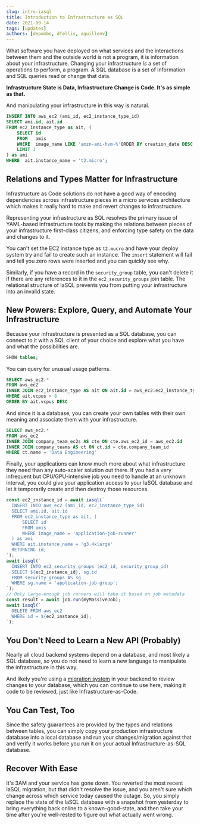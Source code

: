 ```yaml
---
slug: intro-iasql
title: Introduction to Infrastructure as SQL
date: 2021-09-14
tags: [updates]
authors: [depombo, dfellis, aguillenv]
---
```


What software you have deployed on what services and the interactions between them and the outside world is not a program, it is information about your infrastructure. Changing your infrastructure *is* a set of operations to perform, a program. A SQL database is a set of information and SQL queries read or change that data.

<!--truncate-->

**Infrastructure State is Data, Infrastructure Change is Code. It's as simple as that.**

And manipulating your infrastructure in this way is natural.

```sql
INSERT INTO aws_ec2 (ami_id, ec2_instance_type_id)
SELECT ami.id, ait.id
FROM ec2_instance_type as ait, (
    SELECT id
    FROM   amis
    WHERE  image_name LIKE 'amzn-ami-hvm-%'ORDER BY creation_date DESC
    LIMIT 1
) as ami
WHERE  ait.instance_name = 't2.micro';
```

## **Relations and Types Matter for Infrastructure**

Infrastructure as Code solutions do not have a good way of encoding dependencies across infrastructure pieces in a micro services architecture which makes it really hard to make and revert changes to infrastructure.

Representing your infrastructure as SQL resolves the primary issue of YAML-based infrastructure tools by making the relations between pieces of your infrastructure first-class citizens, and enforcing type safety on the data and changes to it.

You can't set the EC2 instance type as `t2.mucro` and have your deploy system try and fail to create such an instance. The `insert` statement will fail and tell you zero rows were inserted and you can quickly see why.

Similarly, if you have a record in the `security_group` table, you can't delete it if there are any references to it in the `ec2_security_groups` join table. The relational structure of IaSQL prevents you from putting your infrastructure into an invalid state.

## **New Powers: Explore, Query, and Automate Your Infrastructure**

Because your infrastructure is presented as a SQL database, you can connect to it with a SQL client of your choice and explore what you have and what the possibilities are.

```sql
SHOW tables;
```

You can query for unusual usage patterns.

```sql
SELECT aws_ec2.*
FROM aws_ec2
INNER JOIN ec2_instance_type AS ait ON ait.id = aws_ec2.ec2_instance_type_id
WHERE ait.vcpus > 8
ORDER BY ait.vcpus DESC
```

And since it is a database, you can create your own tables with their own meaning and associate them with your infrastructure.

```sql
SELECT aws_ec2.*
FROM aws_ec2
INNER JOIN company_team_ec2s AS cte ON cte.aws_ec2_id = aws_ec2.id
INNER JOIN company_teams AS ct ON ct.id = cte.company_team_id
WHERE ct.name = 'Data Engineering'
```

Finally, your applications can know much more about what infrastructure they need than any auto-scaler solution out there. If you had a very infrequent but CPU/GPU-intensive job you need to handle at an unknown interval, you could give your application access to your IaSQL database and let it temporarily create and then destroy those resources.

```jsx
const ec2_instance_id = await iasql(`
  INSERT INTO aws_ec2 (ami_id, ec2_instance_type_id)
  SELECT ami.id, ait.id
  FROM ec2_instance_type as ait, (
      SELECT id
      FROM amis
      WHERE image_name = 'application-job-runner'
  ) as ami
  WHERE ait.instance_name = 'g3.4xlarge'
  RETURNING id;
`);
await iasql(`
  INSERT INTO ec2_security_groups (ec2_id, security_group_id)
  SELECT ${ec2_instance_id}, sg.id
  FROM security_groups AS sg
  WHERE sg.name = 'application-job-group';
`);
// Only large-enough job runners will take it based on job metadata
const result = await job.run(myMassiveJob); 
await iasql(`
  DELETE FROM aws_ec2
  WHERE id = ${ec2_instance_id};
`);
```

## **You Don't Need to Learn a New API (Probably)**

Nearly all cloud backend systems depend on a database, and most likely a SQL database, so you do not need to learn a new language to manipulate the infrastructure in this way.

And likely you're using a [migration system](https://en.wikipedia.org/wiki/Schema_migration) in your backend to review changes to your database, which you can continue to use here, making it code to be reviewed, just like Infrastructure-as-Code.

## **You Can Test, Too**

Since the safety guarantees are provided by the types and relations between tables, you can simply copy your production infrastructure database into a local database and run your changes/migration against that and verify it works before you run it on your actual Infrastructure-as-SQL database.

## **Recover With Ease**

It's 3AM and your service has gone down. You reverted the most recent IaSQL migration, but that didn't resolve the issue, and you aren't sure which change across which service today caused the outage. So, you simply replace the state of the IaSQL database with a snapshot from yesterday to bring everything back online to a known-good-state, and then take your time after you're well-rested to figure out what actually went wrong.